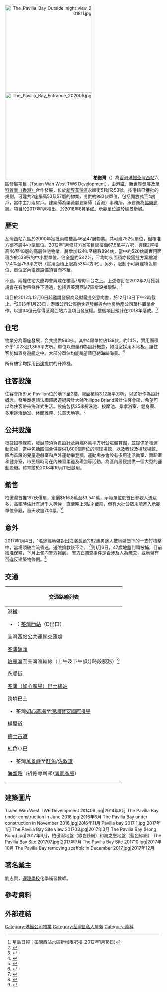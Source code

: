 {{distinguish|柏傲山|柏蔚山|柏傲莊|柏景灣}}
{{Infobox_housinghk | name = The Pavilia Bay <br>柏傲灣|
| logo = [[File:The_Pavilia_Bay_Logo.PNG|200px]]
| photo = The Pavilia Bay (adjusted).jpg
| phototitle = 柏傲灣
| address= {{HK}}[[新界|新界]][[荃灣區|荃灣區]][[荃灣|荃灣]]永順街51號及53號
| developer= [[港鐵|港鐵]]、[[新世界發展|新世界發展]]及[[萬科置業海外|萬科置業（香港）]]
| manager= [[港鐵|港鐵]]
| use = 住宅
| blocknumber = 2
| floor_area =
| floornumber = 
| yearofcompletion = 2018年8月
| former = 填海地
| facilities = 會所、停車場
| website = [http://www.thepaviliabay.com.hk/ 柏傲灣 ]
}}
<mapframe text="地图" width="250" height="250" zoom="16" latitude="22.36586" longitude="114.11240" align="right" lang="zh"/>
[[File:The_Pavilia_Bay_Outside_night_view_201811.jpg|280px]]
[[File:The_Pavilia_Bay_Entrance_202006.jpg|280px]]
'''柏傲灣'''（{{lang-en|'''The Pavilia Bay'''}}）為[[香港|香港]][[港鐵|港鐵]][[荃灣西站|荃灣西站]]六區發展項目（Tsuen Wan West TW6 Development），由[[港鐵|港鐵]]、[[新世界發展|新世界發展]]及[[萬科置業海外|萬科置業（香港）]]合作發展，位於[[新界|新界]][[荃灣區|荃灣區]]永順街51號及53號。按港鐵已獲批的規劃，可建共2座樓高53及57層的物業，提供約983伙單位，包括開放式至4房戶，當中主打兩房戶。建築師為梁黃顧建築師（香港）事務所，承建商為[[協興建築|協興建築]]。項目於2017年1月推出，於2018年8月落成。示範單位設於[[愉景新城|愉景新城]]。

==歷史==
荃灣西站六區於2000年獲批兩幢樓高46至47層物業。共可建752伙單位，但核准方案不設中小型單位。2012年1月修訂方案項目總樓面67.5萬平方呎，興建2座樓高46至48層的高層住宅物業，將增加124伙至總數894伙，當中約520伙屬實用面積少於538呎的中小型單位，佔全盤約58.2%，平均每伙面積亦較獲批方案縮減17.4%至759平方呎（實用面積上限為538平方呎）。另外，限制不可興建特色單位，單位室內電器設備須實而不華。

不過，兩幢住宅大廈均會興建在樓高7層的平台之上。上述修訂在2012年2月獲城規會在有附帶條件下通過，包括與荃灣西站7區增設接駁點。<ref>[http://www.singtao.com/yesterday/pro/0118ho01.html 星島日報：荃灣西站六區新增限呎樓] {{Wayback|url=http://www.singtao.com/yesterday/pro/0118ho01.html |date=20130121153240 }} (2012年1月18日)</ref>

項目於2012年12月6日起邀請發展商及財團提交意向書，於12月13日下午2時截止。<ref>{{cite news|title=荃灣西6項目明起邀發展商交意向書|url=http://ps.hket.com/content/13839/13832|accessdate=2017-01-15|publisher=香港經濟日報|date=2012-12-05|archive-date=2017-01-16|archive-url=https://web.archive.org/web/20170116171529/http://ps.hket.com/content/13839/13832|dead-url=no}}</ref>2013年1月23日，港鐵公司公佈[[新世界發展|新世界發展]]與內地房地產公司萬科置業合作，以逾34億元奪得荃灣西站六區項目發展權。整個項目預計在2018年落成。<ref>{{cite news|title=新世界發展與萬科投得西鐵荃灣西站六區物業發展項目|url=http://www.vankehk.com/en/news/press_20130124.php|accessdate=2017-01-15|publisher=萬科|date=2013-01-24|archive-date=2019-06-05|archive-url=https://web.archive.org/web/20190605204409/http://www.vankehk.com/en/news/press_20130124.php|dead-url=no}}</ref>

==住宅==
物業分為兩座發展，合共提供983伙。其中4房單位佔138伙，約14%，實用面積介乎1,028至1,366平方呎。單位以遊艇作為設計概念，如浴室採用木地板，讓住客仿如置身遊艇之中。大部分單位均能眺望[[藍巴勒海峽|藍巴勒海峽]]海景。<ref>{{cite news|title=柏傲灣採遊艇式設計概念 最快今日傍晚開價|url=http://ps.hket.com/content/1622731/%E6%9F%8F%E5%82%B2%E7%81%A3%E6%8E%A1%E9%81%8A%E8%89%87%E5%BC%8F%E8%A8%AD%E8%A8%88%E6%A6%82%E5%BF%B5%20%E6%9C%80%E5%BF%AB%E4%BB%8A%E6%97%A5%E5%82%8D%E6%99%9A%E9%96%8B%E5%83%B9|accessdate=2017-01-15|publisher=香港經濟日報|date=2017-01-13|archive-date=2017-01-15|archive-url=https://web.archive.org/web/20170115211816/http://ps.hket.com/content/1622731/%E6%9F%8F%E5%82%B2%E7%81%A3%E6%8E%A1%E9%81%8A%E8%89%87%E5%BC%8F%E8%A8%AD%E8%A8%88%E6%A6%82%E5%BF%B5%20%E6%9C%80%E5%BF%AB%E4%BB%8A%E6%97%A5%E5%82%8D%E6%99%9A%E9%96%8B%E5%83%B9|dead-url=no}}</ref>

所有樓宇均採用[[迅達集團|迅達]]提供的升降機。

==住客設施==
住客會所Blue Pavilion位於地下至2樓，總面積約3.12萬平方呎，以遊艇作為設計概念。發展商邀請法國超級遊艇設計大師Philippe Briand設計住客會所，希望可以為住客帶來海洋式生活。設施包括25米長泳池、按摩池、桑拿浴室、健身室、多用途活動室、休閒雅座、兒童天地等。<ref>{{cite news|title=【置業家居】柏傲灣會所Blue Pavilion 遊艇設計概念|url=http://ps.hket.com/content/1622979/%E3%80%90%E7%BD%AE%E6%A5%AD%E5%AE%B6%E5%B1%85%E3%80%91%E6%9F%8F%E5%82%B2%E7%81%A3%E6%9C%83%E6%89%80Blue%20Pavilion%20%E9%81%8A%E8%89%87%E8%A8%AD%E8%A8%88%E6%A6%82%E5%BF%B5|accessdate=2017-01-14|publisher=香港經濟日報|date=2017-01-15}}</ref>

==公共設施==
{{main|荃灣體育館}}
根據招標條款，發展商須負責設計及興建13萬平方呎公眾體育館，並提供多種運動設施，當中包括四個合供提供1,600個座位的羽球場館，以及籃球及排球場館、區內首設的兒童遊戲室和戶外運動攀登牆。運動場亦會設有多用途活動室、舞蹈室和健身室，市民屆時可在內練習柔道及瑜伽等活動，為區內居民提供一個大型的運動設施。體育館於2018年10月11日啟用。

==銷售==
柏傲灣首推197伙價單，定價$516.8萬至$3,541萬，示範單位於首日參觀人流眾多，高峯時估計有過千人等候，直至晚上8點才截龍，但有大批公眾未能進入示範單位參觀，首天收逾700票。<ref>{{cite news|title=柏傲灣受捧 首日收逾700票|url=http://hk.apple.nextmedia.com/financeestate/art/20170115/19897236|accessdate=2017-01-15|publisher=蘋果日報|date=2017-01-15|archive-date=2017-01-17|archive-url=https://web.archive.org/web/20170117183013/http://hk.apple.nextmedia.com/financeestate/art/20170115/19897236|dead-url=no}}</ref>

==意外==
2017年1月4日，1名途經地盤對出海濱長廊的62歲男途人被地盤墮下的一支竹枝擊中，當場頭破血流昏迷，送院搶救後不治。 <ref>{{cite news|author1=周鴻熙、張家豪|title=荃灣柏傲灣地盤　飛竹擊斃途人 警拘判頭　重案組調查|url=http://hk.apple.nextmedia.com/news/art/20170105/19886875|accessdate=2017-01-06|publisher=蘋果日報|date=2017-01-06|archive-date=2017-01-05|archive-url=https://web.archive.org/web/20170105094013/http://hk.apple.nextmedia.com/news/art/20170105/19886875|dead-url=no}}</ref>到1月6日，47歲地盤判頭被捕，目前獲准保釋，下月上旬向警方報到。 警方正調查事件是否涉及人為疏忽，或地盤有否違反建築物條例。<ref>{{Cite web|url=http://news.stheadline.com/dailynews/content_hk/2017/01/06/396681.asp|title=飛竹殺人案 警查有否違建築例|accessdate=2017-04-10|author=頭條日報|date=2017-01-06|publisher=|archive-date=2017-04-10|archive-url=https://web.archive.org/web/20170410213906/http://news.stheadline.com/dailynews/content_hk/2017/01/06/396681.asp|dead-url=no}}</ref>

==交通==
{| class="mw-collapsible mw-collapsed wikitable" style="background:white; margin: 0 auto; width: auto;" 
! 交通路線列表
|-
|
;[[港鐵|港鐵]]
*{{港鐵路線標誌|TML}}：[[荃灣西站|荃灣西站]]（D出口）

;[[荃灣西站公共運輸交匯處|荃灣西站公共運輸交匯處]]
{{九龍新界巴士簡單列表|31|33|33B|34|36|39A|43|43B|43P|43X|234A|234B|268M|273C|273P|290|290A|290B|290X|N290}}
{{過海隧道巴士簡單列表|930|930A|933|N930}}
{{新界專線小巴簡單列表|95K|96P|301M|409K}}
{{新界居民巴士簡單列表|NR767}}

;[[荃灣碼頭|荃灣碼頭]]
[[珀麗灣|珀麗灣]]至荃灣渡輪線（上午及下午部分時段服務）<ref>{{citation |url=http://www.pitcl.com.hk/chi/pdf/ferry/service-details-tsuen-wan-ferry-service-tc.pdf |archiveurl=https://web.archive.org/web/20160819021435/http://www.pitcl.com.hk/chi/pdf/ferry/service-details-tsuen-wan-ferry-service-tc.pdf |archivedate=2016-08-19 |title=往來珀麗灣及荃灣渡輪服務 |website=www.pitcl.com.hk |access-date=2017-09-06 |dead-url=yes }}</ref>

;[[永順街|永順街]]
{{九龍新界巴士簡單列表|38A|38B|238M|238P|238X}}
{{新界專線小巴簡單列表|99|310M}}

;[[荃灣（如心廣場）巴士總站|荃灣（如心廣場）巴士總站]]
{{九龍新界巴士簡單列表|33A|40P|46S|48P|51|53|61P|66M|73D|73P|73X|278A|278P|278X}}
{{過海隧道巴士簡單列表|930X}}
{{大嶼山巴士簡單列表|A31|NA31}}
{{新界專線小巴簡單列表|83A|86|87K|94S|95|96|99}}
{{新界居民巴士簡單列表|NR331S}}
;跨境巴士
*荃灣[[如心廣場|如心廣場]]至[[深圳寶安國際機場|深圳寶安國際機場]]

;[[楊屋道|楊屋道]]
{{九龍新界巴士簡單列表|30X|33A|39A|41M|42M|49X|73P|238M}}
{{過海隧道巴士簡單列表|930|930A|933|N930}}
{{大嶼山巴士簡單列表|R42}}
{{新界專線小巴簡單列表|84|87K|89B|95|99|409K}}

;[[德士古道|德士古道]]
{{九龍新界巴士簡單列表|33|33B|238P|238X}}
{{過海隧道巴士簡單列表|930X|933|N930}}
{{大嶼山巴士簡單列表|A31|NA31}}
{{新界專線小巴簡單列表|310M|401|402S}}
;[[香港公共小巴|紅色小巴]]
*荃灣[[萬景峰|萬景峰]]至[[旺角|旺角]]/[[佐敦道|佐敦道]]

;[[海盛路|海盛路]]（祈德尊新邨/[[灣景廣場|灣景廣場]]）
{{新界專線小巴簡單列表|83A|86|89B|301|301M|481|481A|481B}}
{{新界居民巴士簡單列表|NR92}}
|}

==建築圖片==
<gallery>
Tsuen Wan West TW6 Development 201408.jpg|2014年8月
The Pavilia Bay under construction in June 2016.jpg|2016年6月
The Pavilia Bay under construction in November 2016.jpg|2016年11月
Pavilia bay 2017 1.jpg|2017年1月
The Pavilia Bay Site view 201703.jpg|2017年3月
The Pavilia Bay (Hong Kong).jpg|2017年6月，柏傲灣地盤（綠色紗網）和海之戀地盤（藍色紗網）
The Pavilia Bay Site 201707.jpg|2017年7月
The Pavilia Bay Site 201710.jpg|2017年10月
The Pavilia Bay removing scaffold in December 2017.jpg|2017年12月
</gallery>

==著名業主==
劉志賢，[[遵理學校|遵理學校]]化學補習教師。

==參考資料==
{{reflist}}

==外部連結==
{{新世界發展}}
{{港鐵公司物業}}
[[Category:港鐵公司物業|Category:港鐵公司物業]]
[[Category:荃灣區私人屋苑|Category:荃灣區私人屋苑]]
[[Category:萬科|Category:萬科]]